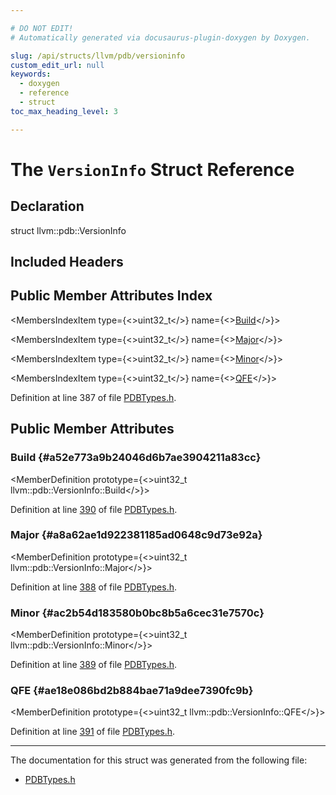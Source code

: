 ```yaml
---

# DO NOT EDIT!
# Automatically generated via docusaurus-plugin-doxygen by Doxygen.

slug: /api/structs/llvm/pdb/versioninfo
custom_edit_url: null
keywords:
  - doxygen
  - reference
  - struct
toc_max_heading_level: 3

---
```





# The `VersionInfo` Struct Reference

<DoxygenPage pluginConfig={pluginConfig}>



## Declaration

<CodeBlock>struct llvm::pdb::VersionInfo</CodeBlock>

## Included Headers

<IncludesList>
<IncludesListItem
  filePath="llvm/DebugInfo/PDB/PDBTypes.h"
  permalink="/docs/api/files/include/include/llvm/include/llvm/debuginfo/include/llvm/debuginfo/pdb/pdbtypes-h"
  isLocal="true" />
</IncludesList>

## Public Member Attributes Index

<MembersIndex>

<MembersIndexItem
  type={<>uint32&#95;t</>}
  name={<><a href="#a52e773a9b24046d6b7ae3904211a83cc">Build</a></>}>
</MembersIndexItem>

<MembersIndexItem
  type={<>uint32&#95;t</>}
  name={<><a href="#a8a62ae1d922381185ad0648c9d73e92a">Major</a></>}>
</MembersIndexItem>

<MembersIndexItem
  type={<>uint32&#95;t</>}
  name={<><a href="#ac2b54d183580b0bc8b5a6cec31e7570c">Minor</a></>}>
</MembersIndexItem>

<MembersIndexItem
  type={<>uint32&#95;t</>}
  name={<><a href="#ae18e086bd2b884bae71a9dee7390fc9b">QFE</a></>}>
</MembersIndexItem>

</MembersIndex>


Definition at line 387 of file <a href="/docs/api/files/include/include/llvm/include/llvm/debuginfo/include/llvm/debuginfo/pdb/pdbtypes-h">PDBTypes.h</a>.

<SectionDefinition>

## Public Member Attributes

### Build {#a52e773a9b24046d6b7ae3904211a83cc}

<MemberDefinition
  prototype={<>uint32&#95;t llvm::pdb::VersionInfo::Build</>}>

Definition at line <a href="/docs/api/files/include/include/llvm/include/llvm/debuginfo/include/llvm/debuginfo/pdb/pdbtypes-h/#l00390">390</a> of file <a href="/docs/api/files/include/include/llvm/include/llvm/debuginfo/include/llvm/debuginfo/pdb/pdbtypes-h">PDBTypes.h</a>.
</MemberDefinition>

### Major {#a8a62ae1d922381185ad0648c9d73e92a}

<MemberDefinition
  prototype={<>uint32&#95;t llvm::pdb::VersionInfo::Major</>}>

Definition at line <a href="/docs/api/files/include/include/llvm/include/llvm/debuginfo/include/llvm/debuginfo/pdb/pdbtypes-h/#l00388">388</a> of file <a href="/docs/api/files/include/include/llvm/include/llvm/debuginfo/include/llvm/debuginfo/pdb/pdbtypes-h">PDBTypes.h</a>.
</MemberDefinition>

### Minor {#ac2b54d183580b0bc8b5a6cec31e7570c}

<MemberDefinition
  prototype={<>uint32&#95;t llvm::pdb::VersionInfo::Minor</>}>

Definition at line <a href="/docs/api/files/include/include/llvm/include/llvm/debuginfo/include/llvm/debuginfo/pdb/pdbtypes-h/#l00389">389</a> of file <a href="/docs/api/files/include/include/llvm/include/llvm/debuginfo/include/llvm/debuginfo/pdb/pdbtypes-h">PDBTypes.h</a>.
</MemberDefinition>

### QFE {#ae18e086bd2b884bae71a9dee7390fc9b}

<MemberDefinition
  prototype={<>uint32&#95;t llvm::pdb::VersionInfo::QFE</>}>

Definition at line <a href="/docs/api/files/include/include/llvm/include/llvm/debuginfo/include/llvm/debuginfo/pdb/pdbtypes-h/#l00391">391</a> of file <a href="/docs/api/files/include/include/llvm/include/llvm/debuginfo/include/llvm/debuginfo/pdb/pdbtypes-h">PDBTypes.h</a>.
</MemberDefinition>

</SectionDefinition>

<hr/>

The documentation for this struct was generated from the following file:

<ul>
<li><a href="/docs/api/files/include/include/llvm/include/llvm/debuginfo/include/llvm/debuginfo/pdb/pdbtypes-h">PDBTypes.h</a></li>
</ul>

</DoxygenPage>
